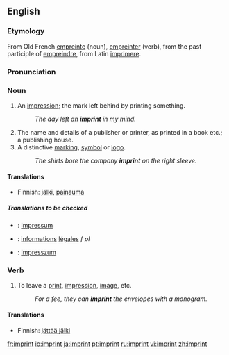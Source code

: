 ==English==
===Etymology===
From Old French [[empreinte]] (noun), [[empreinter]] (verb), from the past participle of [[empreindre]], from Latin [[imprimere]].

===Pronunciation===
{{IPA|/ˈɪmprɪnt/}}
 
===Noun===
{{en-noun}}

#An [[impression]]; the mark left behind by printing something.
#:''The day left an '''imprint''' in my mind.''
# The name and details of a publisher or printer, as printed in a book etc.; a publishing house.
#A distinctive [[marking]], [[symbol]] or [[logo]].
#:''The shirts bore the company '''imprint''' on the right sleeve.''

====Translations====
{{trans-top|An impression; the mark left behind by printing something}}
*Finnish: [[jälki]], [[painauma]]
{{trans-mid}}
{{trans-bottom}}

{{trans-top|The name and details of a publisher or printer, as printed in a book etc}}
{{trans-mid}}
{{trans-bottom}}

{{trans-top|A distinctive marking, symbol or logo}}
{{trans-mid}}
{{trans-bottom}}

=====Translations to be checked=====
{{checktrans}}
{{top}}
*{{ttbc|German}}: [[Impressum]] {{n}}
*{{ttbc|French}}: [[information]]s [[légal]]es ''f pl''
{{mid}}
*{{ttbc|Hungarian}}: [[Impresszum]] {{n}}
{{bottom}}

===Verb===
{{en-verb}}

#To leave a [[print]], [[impression]], [[image]], etc.
#:''For a fee, they can '''imprint''' the envelopes with a monogram.''

====Translations====
{{trans-top|To leave a print, impression, image, etc.}}
*Finnish: [[jättää jälki]]
{{trans-mid}}
{{trans-bottom}}

[[fr:imprint]]
[[io:imprint]]
[[ja:imprint]]
[[pt:imprint]]
[[ru:imprint]]
[[vi:imprint]]
[[zh:imprint]]